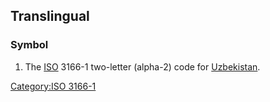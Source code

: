 {{also|uz|.uz}}
==Translingual==

===Symbol===
{{head|mul|symbol}}

# The [[ISO]] 3166-1 two-letter (alpha-2) code for [[Uzbekistan]].

[[Category:ISO 3166-1]]